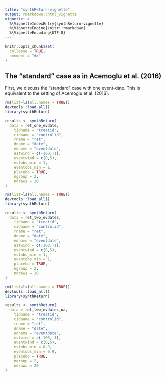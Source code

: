 ```yaml
---
title: "synthReturn-vignette"
output: rmarkdown::html_vignette
vignette: >
  %\VignetteIndexEntry{synthReturn-vignette}
  %\VignetteEngine{knitr::rmarkdown}
  %\VignetteEncoding{UTF-8}
---
```


```r
knitr::opts_chunk$set(
  collapse = TRUE,
  comment = "#>"
)
```

## The "standard" case as in Acemoglu et al. (2016) 

First, we discuss the "standard" case with one event-date. This is equivalent to the setting of Acemoglu et al. (2016).

```r
rm(list=ls(all.names = TRUE))
devtools::load_all()
library(synthReturn)

results <- synthReturn(
  data = ret_one_evdate,
    tidname = "treatid",
    cidname = "controlid",
    rname = "ret",
    dname = "date",
    edname = "eventdate",
    estwind = c(-100,-1),
    eventwind = c(0,5),
    estobs_min = 1,
    eventobs_min = 1,
    placebo = TRUE,
    ngroup = 2,
    ndraws = 10
)

```


```r
rm(list=ls(all.names = TRUE))
devtools::load_all()
library(synthReturn)

results <- synthReturn(
  data = ret_two_evdates,
    tidname = "treatid",
    cidname = "controlid",
    rname = "ret",
    dname = "date",
    edname = "eventdate",
    estwind = c(-100,-1),
    eventwind = c(0,5),
    estobs_min = 1,
    eventobs_min = 1,
    placebo = TRUE,
    ngroup = 2,
    ndraws = 10
)

```


```r
rm(list=ls(all.names = TRUE))
devtools::load_all()
library(synthReturn)

results <- synthReturn(
  data = ret_two_evdates_na,
    tidname = "treatid",
    cidname = "controlid",
    rname = "ret",
    dname = "date",
    edname = "eventdate",
    estwind = c(-100,-1),
    eventwind = c(0,5),
    estobs_min = 0.9,
    eventobs_min = 0.9,
    placebo = TRUE,
    ngroup = 2,
    ndraws = 20
)

```


